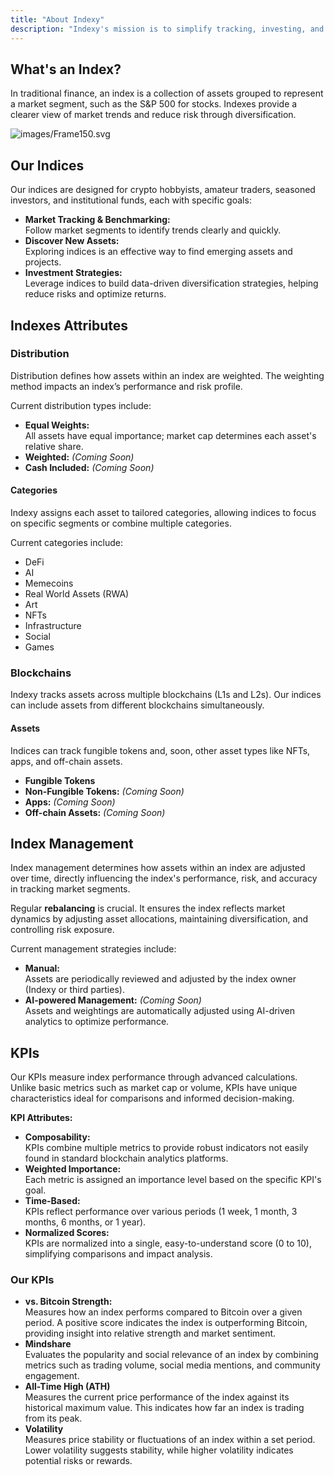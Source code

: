 ```yaml
---
title: "About Indexy"
description: "Indexy's mission is to simplify tracking, investing, and learning about crypto markets. Today, following crypto markets is outdated. With new sectors emerging across multiple blockchains, tracking individual coins isn't enough. We need smarter tools to spot trends, reduce risk, and understand market dynamics clearly."
---
```


## What's an Index?

In traditional finance, an index is a collection of assets grouped to represent a market segment, such as the S&P 500 for stocks. Indexes provide a clearer view of market trends and reduce risk through diversification.

![images/Frame150.svg](/images/Frame150.svg)

## Our Indices

Our indices are designed for crypto hobbyists, amateur traders, seasoned investors, and institutional funds, each with specific goals:

- **Market Tracking & Benchmarking:**\
  Follow market segments to identify trends clearly and quickly.
- **Discover New Assets:**\
  Exploring indices is an effective way to find emerging assets and projects.
- **Investment Strategies:**\
  Leverage indices to build data-driven diversification strategies, helping reduce risks and optimize returns.

## Indexes Attributes

### Distribution

Distribution defines how assets within an index are weighted. The weighting method impacts an index’s performance and risk profile.

Current distribution types include:

- **Equal Weights:**\
  All assets have equal importance; market cap determines each asset's relative share.
- **Weighted:** _(Coming Soon)_
- **Cash Included:** _(Coming Soon)_

#### Categories

Indexy assigns each asset to tailored categories, allowing indices to focus on specific segments or combine multiple categories.

Current categories include:

- DeFi
- AI
- Memecoins
- Real World Assets (RWA)
- Art
- NFTs
- Infrastructure
- Social
- Games

### Blockchains

Indexy tracks assets across multiple blockchains (L1s and L2s). Our indices can include assets from different blockchains simultaneously.

#### Assets

Indices can track fungible tokens and, soon, other asset types like NFTs, apps, and off-chain assets.

- **Fungible Tokens**
- **Non-Fungible Tokens:** _(Coming Soon)_
- **Apps:** _(Coming Soon)_
- **Off-chain Assets:** _(Coming Soon)_

## Index Management

Index management determines how assets within an index are adjusted over time, directly influencing the index's performance, risk, and accuracy in tracking market segments.

Regular **rebalancing** is crucial. It ensures the index reflects market dynamics by adjusting asset allocations, maintaining diversification, and controlling risk exposure.

Current management strategies include:

- **Manual:**\
  Assets are periodically reviewed and adjusted by the index owner (Indexy or third parties).
- **AI-powered Management:** _(Coming Soon)_\
  Assets and weightings are automatically adjusted using AI-driven analytics to optimize performance.

## KPIs

Our KPIs measure index performance through advanced calculations. Unlike basic metrics such as market cap or volume, KPIs have unique characteristics ideal for comparisons and informed decision-making.

**KPI Attributes:**

- **Composability:**\
  KPIs combine multiple metrics to provide robust indicators not easily found in standard blockchain analytics platforms.
- **Weighted Importance:**\
  Each metric is assigned an importance level based on the specific KPI's goal.
- **Time-Based:**\
  KPIs reflect performance over various periods (1 week, 1 month, 3 months, 6 months, or 1 year).
- **Normalized Scores:**\
  KPIs are normalized into a single, easy-to-understand score (0 to 10), simplifying comparisons and impact analysis.

### Our KPIs

- **vs. Bitcoin Strength:**\
  Measures how an index performs compared to Bitcoin over a given period. A positive score indicates the index is outperforming Bitcoin, providing insight into relative strength and market sentiment.
- **Mindshare**\
  Evaluates the popularity and social relevance of an index by combining metrics such as trading volume, social media mentions, and community engagement.
- **All-Time High (ATH)**\
  Measures the current price performance of the index against its historical maximum value. This indicates how far an index is trading from its peak.
- **Volatility**\
  Measures price stability or fluctuations of an index within a set period. Lower volatility suggests stability, while higher volatility indicates potential risks or rewards.